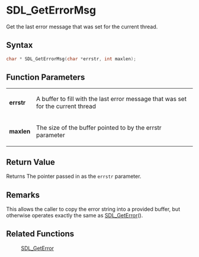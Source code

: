 = SDL_GetErrorMsg =

Get the last error message that was set for the current thread.

== Syntax ==

<syntaxhighlight lang='c'>
char * SDL_GetErrorMsg(char *errstr, int maxlen);
</syntaxhighlight>

== Function Parameters ==

{|
|'''errstr'''
|A buffer to fill with the last error message that was set for the current thread
|-
|'''maxlen'''
|The size of the buffer pointed to by the errstr parameter
|}

== Return Value ==

Returns The pointer passed in as the <code>errstr</code> parameter.

== Remarks ==

This allows the caller to copy the error string into a provided buffer, but
otherwise operates exactly the same as [[SDL_GetError]]().

== Related Functions ==

:[[SDL_GetError]]



